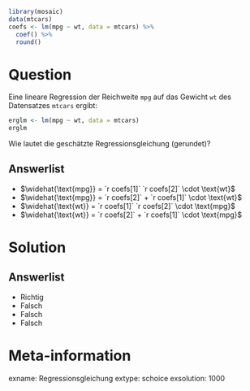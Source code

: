 ```r
library(mosaic)
data(mtcars)
coefs <- lm(mpg ~ wt, data = mtcars) %>%
  coef() %>%
  round()
```

Question
========

Eine lineare Regression der Reichweite `mpg` auf das Gewicht `wt` des Datensatzes `mtcars` ergibt:

```r
erglm <- lm(mpg ~ wt, data = mtcars)
erglm
```

Wie lautet die geschätzte Regressionsgleichung (gerundet)?

Answerlist
----------
* $\widehat{\text{mpg}} = `r coefs[1]`  `r coefs[2]` \cdot \text{wt}$
* $\widehat{\text{mpg}} = `r coefs[2]` + `r coefs[1]` \cdot \text{wt}$
* $\widehat{\text{wt}} = `r coefs[1]`  `r coefs[2]` \cdot \text{mpg}$
* $\widehat{\text{wt}} = `r coefs[2]` + `r coefs[1]` \cdot \text{mpg}$



Solution
========

Answerlist
----------

* Richtig
* Falsch
* Falsch
* Falsch

Meta-information
================
exname: Regressionsgleichung
extype: schoice
exsolution: 1000